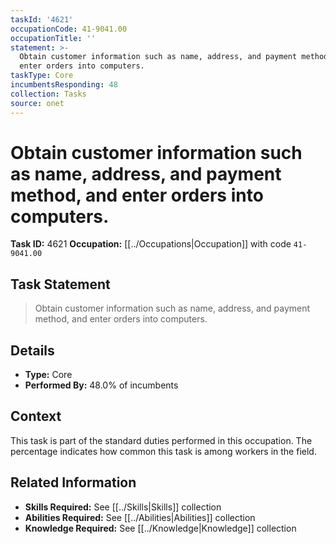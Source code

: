 ```yaml
---
taskId: '4621'
occupationCode: 41-9041.00
occupationTitle: ''
statement: >-
  Obtain customer information such as name, address, and payment method, and
  enter orders into computers.
taskType: Core
incumbentsResponding: 48
collection: Tasks
source: onet
---
```

# Obtain customer information such as name, address, and payment method, and enter orders into computers.

**Task ID:** 4621
**Occupation:** [[../Occupations|Occupation]] with code `41-9041.00`

## Task Statement

> Obtain customer information such as name, address, and payment method, and enter orders into computers.

## Details

- **Type:** Core
- **Performed By:** 48.0% of incumbents

## Context

This task is part of the standard duties performed in this occupation. The percentage indicates how common this task is among workers in the field.

## Related Information

- **Skills Required:** See [[../Skills|Skills]] collection
- **Abilities Required:** See [[../Abilities|Abilities]] collection
- **Knowledge Required:** See [[../Knowledge|Knowledge]] collection
